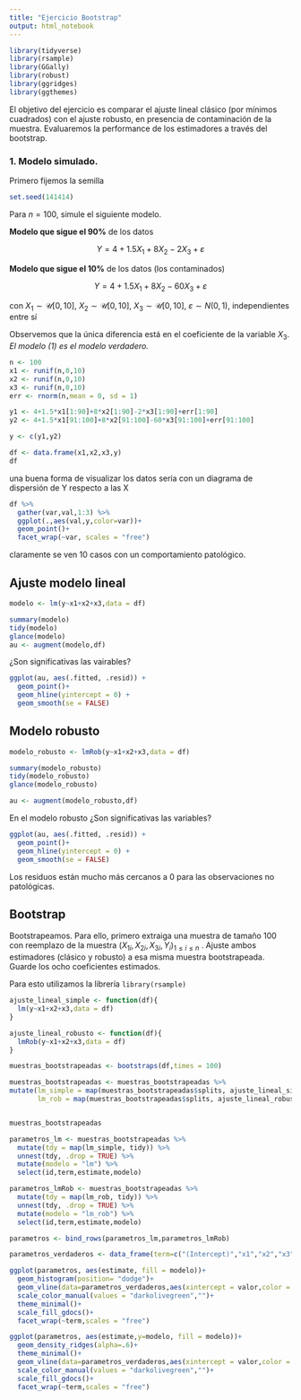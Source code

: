 ```yaml
---
title: "Ejercicio Bootstrap"
output: html_notebook
---
```



```r
library(tidyverse)
library(rsample)
library(GGally)
library(robust)
library(ggridges)
library(ggthemes)
```

El objetivo del ejercicio es comparar el ajuste lineal clásico (por mínimos cuadrados) con el ajuste robusto, en presencia de contaminación de la muestra. Evaluaremos la performance de los estimadores a través del bootstrap.

### 1. Modelo simulado. 
Primero fijemos la semilla

```r
set.seed(141414)
```


Para $n=100$, simule el siguiente modelo.


__Modelo que sigue el 90\%__ de los datos

$$
Y=4+1.5X_{1}+8X_{2}-2X_{3}+\varepsilon
$$

__Modelo que sigue el 10\%__ de los datos (los contaminados)

$$
Y=4+1.5X_{1}+8X_{2}-60X_{3}+\varepsilon
$$


con $X_{1}\sim\mathcal{U}[0,10],$ $X_{2}\sim\mathcal{U}[0,10],$ $X_{3}\sim\mathcal{U}[0,10],$ $\varepsilon\sim N\left(  0,1\right)  ,$
independientes entre sí

Observemos que la única diferencia está en el coeficiente de la variable $X_3$. _El modelo (1) es el modelo verdadero._


```r
n <- 100
x1 <- runif(n,0,10)
x2 <- runif(n,0,10)
x3 <- runif(n,0,10)
err <- rnorm(n,mean = 0, sd = 1)

y1 <- 4+1.5*x1[1:90]+8*x2[1:90]-2*x3[1:90]+err[1:90]
y2 <- 4+1.5*x1[91:100]+8*x2[91:100]-60*x3[91:100]+err[91:100]

y <- c(y1,y2)

df <- data.frame(x1,x2,x3,y)
df
```


una buena forma de visualizar los datos sería con un diagrama de dispersión de Y respecto a las X

```r
df %>% 
  gather(var,val,1:3) %>% 
  ggplot(.,aes(val,y,color=var))+
  geom_point()+
  facet_wrap(~var, scales = "free")

```

claramente se ven 10 casos con un comportamiento patológico. 


## Ajuste modelo lineal


```r

modelo <- lm(y~x1+x2+x3,data = df)

summary(modelo)
tidy(modelo)
glance(modelo)
au <- augment(modelo,df)

```


¿Son significativas las vairables?


```r
ggplot(au, aes(.fitted, .resid)) +
  geom_point()+
  geom_hline(yintercept = 0) +
  geom_smooth(se = FALSE)
```


## Modelo robusto

```r
modelo_robusto <- lmRob(y~x1+x2+x3,data = df)

summary(modelo_robusto)
tidy(modelo_robusto)
glance(modelo_robusto)

au <- augment(modelo_robusto,df)
```


En el modelo robusto ¿Son significativas las variables?


```r
ggplot(au, aes(.fitted, .resid)) +
  geom_point()+
  geom_hline(yintercept = 0) +
  geom_smooth(se = FALSE)
```


Los residuos están mucho más cercanos a 0 para las observaciones no patológicas.


## Bootstrap

Bootstrapeamos. Para ello, primero extraiga una muestra de tamaño 100 con reemplazo de la muestra ${(X_{1i} , X_{2i} , X_{3i} , Y_i )}_{1≤i≤n}$ . Ajuste ambos estimadores (clásico y robusto) a esa misma muestra bootstrapeada. Guarde los ocho coeficientes estimados.

Para esto utilizamos la librería `library(rsample)`

```r

ajuste_lineal_simple <- function(df){
  lm(y~x1+x2+x3,data = df)
}

ajuste_lineal_robusto <- function(df){
  lmRob(y~x1+x2+x3,data = df)
}

muestras_bootstrapeadas <- bootstraps(df,times = 100)

muestras_bootstrapeadas <- muestras_bootstrapeadas %>% 
mutate(lm_simple = map(muestras_bootstrapeadas$splits, ajuste_lineal_simple),
       lm_rob = map(muestras_bootstrapeadas$splits, ajuste_lineal_robusto))


muestras_bootstrapeadas
```

```r
parametros_lm <- muestras_bootstrapeadas %>% 
  mutate(tdy = map(lm_simple, tidy)) %>% 
  unnest(tdy, .drop = TRUE) %>% 
  mutate(modelo = "lm") %>% 
  select(id,term,estimate,modelo)

parametros_lmRob <- muestras_bootstrapeadas %>% 
  mutate(tdy = map(lm_rob, tidy)) %>% 
  unnest(tdy, .drop = TRUE) %>% 
  mutate(modelo = "lm_rob") %>% 
  select(id,term,estimate,modelo)

parametros <- bind_rows(parametros_lm,parametros_lmRob)

```


```r
parametros_verdaderos <- data_frame(term=c("(Intercept)","x1","x2","x3"),valor=c(4,1.5,8,-2))

ggplot(parametros, aes(estimate, fill = modelo))+
  geom_histogram(position= "dodge")+
  geom_vline(data=parametros_verdaderos,aes(xintercept = valor,color = "Verdadero"), size=1)+
  scale_color_manual(values = "darkolivegreen","")+
  theme_minimal()+
  scale_fill_gdocs()+
  facet_wrap(~term,scales = "free")
```

```r
ggplot(parametros, aes(estimate,y=modelo, fill = modelo))+
  geom_density_ridges(alpha=.6)+
  theme_minimal()+
  geom_vline(data=parametros_verdaderos,aes(xintercept = valor,color = "Verdadero"), size=1)+
  scale_color_manual(values = "darkolivegreen","")+
  scale_fill_gdocs()+
  facet_wrap(~term,scales = "free")
```





